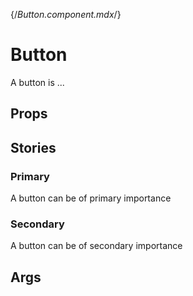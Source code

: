 {/*Button.component.mdx*/}



<Meta of={ButtonStories}/>

# Button

A button is ...

<Primary />

## Props
<Controls />

## Stories
### Primary
A button can be of primary importance
<Story of={ButtonStories.Primary}/>

### Secondary
A button can be of secondary importance
<Story of={ButtonStories.Secondary}/>

## Args
<ArgTypes of={ButtonStories}/>